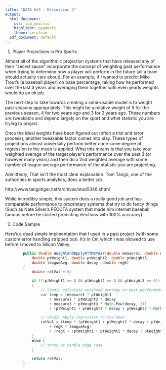 ```yaml
---
title: "DATA 643 - Discussion 3"
output:
  html_document:
    css: lab_mod.css
    highlight: pygments
    theme: cerulean
  pdf_document: default
---
```


1. Player Projections in Pro Sports

Almost all of the algorithmic projection systems that have released any of their "secret sauce" incorporate the concept of weighting past performance when trying to determine how a player will perform in the future (all a team should actually care about).  For an example, if I wanted to predict Mike Trout's (a baseball player) on base percentage, taking how he performed over the last 3 years and averaging them together with even yearly weights would do an ok job. 

The next step to take towards creating a semi-usable model is to weight past seasons appropriately.  This might be a relative weight of 5 for the previous season, 4 for two years ago and 3 for 3 years ago.  These numbers are tweakable and depend largely on the sport and what statistic you are trying to project.

Once the ideal weights have been figured out (often a trial and error process), another tweakable factor comes into play. These types of projections almost universally perform better once some degree of regression to the mean is applied.  What this means is that you take your weighted average of the target player's performance over the past 3 (or however many years) and then do a 2nd weighted average with some number of league average performance of the statistic you are projecting.

Admittedly, That isn't the most clear explanation.  Tom Tango, one of the authorities in sports analytics, does a better job.  

http://www.tangotiger.net/archives/stud0346.shtml

While incredibly simple, this system does a really good job and has comparable performance to proprietary systems that try to do fancy things (Such as Nate Silver's PECOTA system that made him internet baseball famous before he started predicting elections with 100% accuracy).  

2. Code Sample

Here's a dead simple implmentation that I used in a past project (with some custom error handling stripped out).  It's in C#, which I was allowed to use before I moved to Silicon Valley.

```java
        public double WeightAndApplyRTTM3Year(double measure1, double measure2, double measure3,
            double ptWeight1, double ptWeight2, double ptWeight3,
            double leagueAvg, double decay, double regK)
        {
            double retVal = 0;

            if (!(ptWeight1 == 0 && ptWeight2 == 0 && ptWeight3 == 0))
            {
                // Step1: calculate weighted average on past performance
                var temp = (measure1 * ptWeight1
                    + measure2 * ptWeight2 * decay
                    + measure3 * ptWeight3 * Math.Pow(decay, 2))
                    / (ptWeight1 + ptWeight2 * decay + ptWeight3 * Math.Pow(decay, 2));

                // Step2: Apply regression to the mean
                retVal = (temp * (ptWeight1 + ptWeight2 * decay + ptWeight3 * Math.Pow(decay, 2))
                    + regK * leagueAvg)
                    / (regK + (ptWeight1 + ptWeight2 * decay + ptWeight3 * Math.Pow(decay, 2)));
            }
            else {
                // throw or handle edge case
            }

            return retVal;
        }
```

